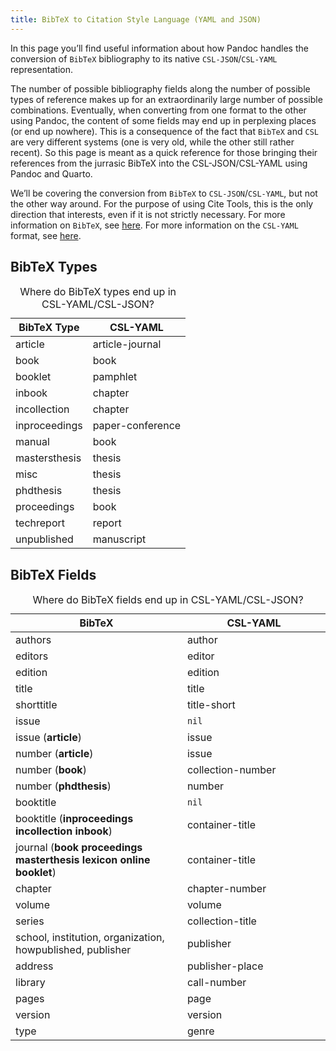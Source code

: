 ```yaml
---
title: BibTeX to Citation Style Language (YAML and JSON)
---
```


In this page you'll find useful information about how Pandoc handles the conversion of `BibTeX` bibliography to its native `CSL-JSON`/`CSL-YAML` representation.

The number of possible bibliography fields along the number of possible types of reference makes up for an extraordinarily large number of possible combinations. Eventually, when converting from one format to the other using Pandoc, the content of some fields may end up in perplexing places (or end up nowhere). This is a consequence of the fact that `BibTeX` and `CSL` are very different systems (one is very old, while the other still rather recent). So this page is meant as a quick reference for those bringing their references from the jurrasic BibTeX into the  CSL-JSON/CSL-YAML using Pandoc and Quarto.

::: {.callout-warning}
We'll be covering the conversion from `BibTeX` to `CSL-JSON`/`CSL-YAML`, but not the other way around. For the purpose of using Cite Tools, this is the only direction that interests, even if it is not strictly necessary. For more information on `BibTeX`, see [here](https://en.wikipedia.org/wiki/BibTeX). For more information on the `CSL-YAML` format, see [here](https://docs.citationstyles.org/en/stable/specification.html).
:::

## BibTeX Types

| BibTeX Type | CSL-YAML |
| ------- | ------- |
| article | article-journal |
| book | book |
| booklet | pamphlet |
| inbook | chapter |
| incollection | chapter |
| inproceedings | paper-conference |
| manual | book |
| mastersthesis | thesis |
| misc | thesis |
| phdthesis | thesis |
| proceedings | book |
| techreport | report |
| unpublished | manuscript |

: Where do BibTeX types end up in CSL-YAML/CSL-JSON?

## BibTeX Fields

| BibTeX | CSL-YAML |
| ------ | ----- |
| authors | author |
| editors | editor |
| edition | edition |
| title | title |
| shorttitle | title-short |
| issue | `nil` |
| issue (**article**) | issue |
| number (**article**) | issue |
| number (**book**) | collection-number |
| number (**phdthesis**) | number |
| booktitle | `nil` |
| booktitle (**inproceedings incollection inbook**) | container-title |
| journal (**book proceedings masterthesis lexicon online booklet**) | container-title |
| chapter | chapter-number |
| volume | volume |
| series | collection-title |
| school, institution, organization, howpublished, publisher | publisher |
| address | publisher-place |
| library | call-number |
| pages | page |
| version | version |
| type | genre |

: Where do BibTeX fields end up in CSL-YAML/CSL-JSON?

